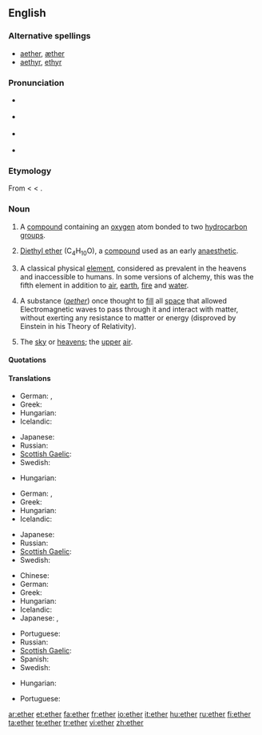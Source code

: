 {{also|Ether}}
==English==
{{wikipedia}}

===Alternative spellings===
* [[aether]], [[æther]] {{qualifier|former British spellings}}
* [[aethyr]], [[ethyr]] {{qualifier|archaic spellings}}

===Pronunciation===
* {{a|UK}} {{IPA|/ˈiːθə/}}
* {{a|US}} {{IPA|/ˈiːθəɻ/}}
* {{a|WEAE}} {{IPA|/ˈiː.θɚ/}}
* {{audio|en-us-ether.ogg|Audio (US)}}
: {{rhymes|iːθə(r)}}

===Etymology===
From {{etyl|la}} {{term|aether|æther|the upper pure, bright air|lang=la}} < {{etyl|grc}} {{term|sc=polytonic|αἰθήρ|tr=aithēr||upper air|lang=grc}} < {{term|sc=polytonic|αἴθω|tr=aithō||I burn, shine|lang=grc}}.

===Noun===
{{en-noun|s|-}}

# {{organic compound|countable}} A [[compound]] containing an [[oxygen]] atom bonded to two [[hydrocarbon]] [[group]]s.
# {{organic compound|uncountable}} [[diethyl ether|Diethyl ether]] (C<sub>4</sub>H<sub>10</sub>O), a [[compound]] used as an early [[anaesthetic]].
# {{context|ancient philosophy|and|alchemy|uncountable}} A classical physical [[element]], considered as prevalent in the heavens and inaccessible to humans. In some versions of alchemy, this was the fifth element in addition to [[air]], [[earth]], [[fire]] and [[water]].
# {{archaic|physics|uncountable}} A substance (''[[aether]]'') once thought to [[fill]] all [[space]] that allowed Electromagnetic waves to pass through it and interact with matter, without exerting any resistance to matter or energy (disproved by Einstein in his Theory of Relativity).
# {{poetic|_|or|_|literary}} The [[sky]] or [[heavens]]; the [[upper]] [[air]].

====Quotations====
{{seeCites}}

====Translations====
{{trans-top|organic chemistry: a compound containing an oxygen atom bonded to two hydrocarbon groups}}
* German: {{t+|de|Äther|m}}, {{t-|de|Ether|m}}
* Greek: {{t+|el|αιθέρας|m|tr=aithéras|sc=Grek}}
* Hungarian: {{t+|hu|éter}}
* Icelandic: {{t+|is|ljósvaki|m}}
{{trans-mid}}
* Japanese: {{t|ja|エーテル|tr=ēteru|sc=Jpan}}
* Russian: {{t|ru|эфир|m|sc=Cyrl}}
* [[Scottish Gaelic]]: {{t-|gd|adhar fìnealta|m|xs=Scottish Gaelic}}
* Swedish: {{t-|sv|eter|c}}
{{trans-bottom}}

{{trans-top|organic chemistry: diethyl ether, C<sub>4</sub>H<sub>10</sub>O}}
* Hungarian: {{t+|hu|éter}}
{{trans-mid}}
{{trans-bottom}}

{{trans-top|the fifth classic physical element}}
* German: {{t+|de|Äther|m}}, {{t-|de|Ether|m}}
* Greek: {{t+|el|αιθέρας|m|tr=aithéras|sc=Grek}}
* Hungarian: {{t+|hu|éter}}
* Icelandic: {{t+|is|ljósvaki|m}}
{{trans-mid}}
* Japanese: {{t|ja|エーテル|tr=ēteru|sc=Jpan}}
* Russian: {{t|ru|эфир|m|sc=Cyrl}}
* [[Scottish Gaelic]]: {{t-|gd|adhar fìnealta|m|xs=Scottish Gaelic}}
* Swedish: {{t-|sv|eter|c}}
{{trans-bottom}}

{{trans-top|archaic: space filling substance}}
* Chinese: {{t|cmn|以太|sc=Hani|xs=Mandarin}}
* German: {{t+|de|Äther|m}}
* Greek: {{t+|el|αιθέρας|m|tr=aithéras|sc=Grek}}
* Hungarian: {{t+|hu|éter}}
* Icelandic: {{t+|is|ljósvaki|m}}
* Japanese: {{t|ja|エーテル|tr=ēteru|sc=Jpan}}, {{t|ja|イーサー|tr=īsā|sc=Jpan}}
{{trans-mid}}
* Portuguese: {{t+|pt|éter|m}}
* Russian: {{t|ru|эфир|m|sc=Cyrl}}
* [[Scottish Gaelic]]: {{t-|gd|adhar fìnealta|m|xs=Scottish Gaelic}}
* Spanish: {{t-|es|éter|m}}
* Swedish: {{t-|sv|eter|c}}
{{trans-bottom}}

{{trans-top|poetic and literary: the sky or heavens; the upper air}}
* Hungarian: {{t+|hu|éter}}
{{trans-mid}}
* Portuguese: {{t+|pt|éter|m}}
{{trans-bottom}}

[[ar:ether]]
[[et:ether]]
[[fa:ether]]
[[fr:ether]]
[[io:ether]]
[[it:ether]]
[[hu:ether]]
[[ru:ether]]
[[fi:ether]]
[[ta:ether]]
[[te:ether]]
[[tr:ether]]
[[vi:ether]]
[[zh:ether]]